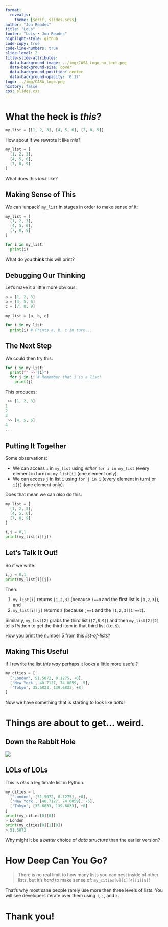 ```yaml
---
format:
  revealjs:
    theme: [serif, slides.scss]
author: "Jon Reades"
title: "LoLs"
footer: "LoLs • Jon Reades"
highlight-style: github
code-copy: true
code-line-numbers: true
slide-level: 2
title-slide-attributes:
  data-background-image: ../img/CASA_Logo_no_text.png
  data-background-size: cover
  data-background-position: center
  data-background-opacity: '0.17'
logo: ../img/CASA_logo.png
history: false
css: slides.css
---
```


# What the heck is *this*?
```python
my_list = [[1, 2, 3], [4, 5, 6], [7, 8, 9]]
```
How about if we rewrote it like *this*?
```python
my_list = [
  [1, 2, 3], 
  [4, 5, 6], 
  [7, 8, 9]
]
```

::: {.notes}
What does this *look* like?
:::

## Making Sense of This

We can 'unpack' `my_list` in stages in order to make sense of it:

```python
my_list = [
  [1, 2, 3], 
  [4, 5, 6], 
  [7, 8, 9]
]

for i in my_list:
  print(i)
```

What do you **think** this will print?

## Debugging Our Thinking

Let's make it a little more obvious:
```python
a = [1, 2, 3]
b = [4, 5, 6]
c = [7, 8, 9]

my_list = [a, b, c]

for i in my_list:
  print(i) # Prints a, b, c in turn...
```

## The Next Step
We could then try this:
```python
for i in my_list:
  print(f" >> {i}")
  for j in i: # Remember that i is a list!
    print(j)
```
This produces:
```python
 >> [1, 2, 3]
1
2
3
 >> [4, 5, 6]
4
...
```

## Putting It Together {.smaller}

Some observations:

- We can access `i` in `my_list` using *either* `for i in my_list` (every element in turn) or `my_list[i]` (one element only). 
- We can access `j` in list `i` using `for j in i` (every element in turn) or `i[j]` (one element only). 

Does that mean we can *also* do this:
```python
my_list = [
  [1, 2, 3], 
  [4, 5, 6], 
  [7, 8, 9]
]

i,j = 0,1
print(my_list[i][j])
```

## Let's Talk It Out!

So if we write:
```python
i,j = 0,1
print(my_list[i][j])
```

Then:

1. `my_list[i]` returns `[1,2,3]` (because `i==0` and the first list is `[1,2,3]`), and
2. `my_list[i][j]` returns `2` (because `j==1` and the `[1,2,3][1]==2`).

Similarly, `my_list[2]` grabs the third list (`[7,8,9]`) and then `my_list[2][2]` tells Python to get the third item in that third list (i.e. `9`).

::: {.notes}
How you print the number 5 from this *list-of-lists*?
:::

## Making This Useful

If I rewrite the list *this way* perhaps it looks a little more useful?
```python
my_cities = [
  ['London', 51.5072, 0.1275, +0], 
  ['New York', 40.7127, 74.0059, -5], 
  ['Tokyo', 35.6833, 139.6833, +8]
]
```
Now we have something that is starting to look like *data*!

# Things are about to get... weird.

## Down the Rabbit Hole
![](img/Alice.png)

## LOLs of LOLs

This is *also* a legitimate list in Python. 
```python
my_cities = [
  ['London', [51.5072, 0.1275], +0], 
  ['New York', [40.7127, 74.0059], -5], 
  ['Tokyo', [35.6833, 139.6833], +8]
]
print(my_cities[0][0])
> London
print(my_cities[0][1][0])
> 51.5072
```

::: {.notes}
Why might it be a *better* choice of *data structure* than the earlier version?
:::

# How Deep Can You Go?

> There is no real limit to how many lists you can nest inside of other lists, but it's *hard* to make sense of: `my_cities[0][1][4][1][8]`!

::: {.notes}

That's why most sane people rarely use more then three levels of lists. You will see developers iterate over them using `i`, `j`, and `k`.

:::

# Thank you!